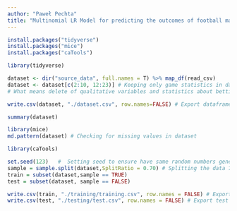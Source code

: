 ```yaml
---
author: "Paweł Pechta"
title: "Multinomial LR Model for predicting the outcomes of football matches"
---
```


```r
install.packages("tidyverse")
install.packages("mice")
install.packages("caTools")
```


```r
library(tidyverse)

dataset <- dir("source_data", full.names = T) %>% map_df(read_csv)
dataset <- dataset[c(2:10, 12:23)] # Keeping only game statistics in dataset
# What means delete of qualitative variables and statistics about betting from source datasets 
```

```r
write.csv(dataset, "./dataset.csv", row.names=FALSE) # Export dataframe to csv file
```

```r
summary(dataset)

library(mice)
md.pattern(dataset) # Checking for missing values in dataset
```


```r
library(caTools)

set.seed(123)   #  Setting seed to ensure have same random numbers generated
sample = sample.split(dataset,SplitRatio = 0.70) # Splitting the data 70:30 ratio into training and test set
train = subset(dataset,sample == TRUE) 
test = subset(dataset, sample == FALSE)

write.csv(train, "./training/training.csv", row.names = FALSE) # Export training dataframe to csv file
write.csv(test, "./testing/test.csv", row.names = FALSE) # Export test dataframe to csv file
```